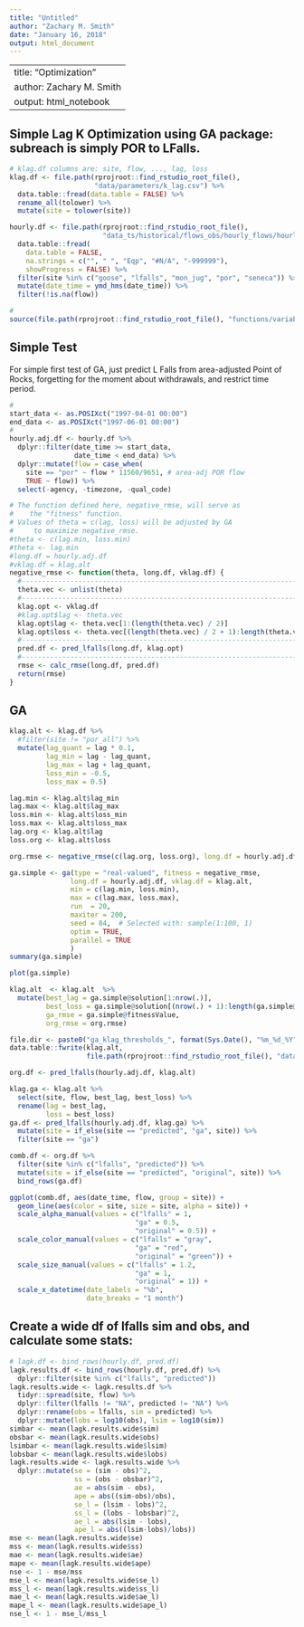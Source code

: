 ```yaml
---
title: "Untitled"
author: "Zachary M. Smith"
date: "January 16, 2018"
output: html_document
---
```


---
title: "Optimization"
author: Zachary M. Smith
output: html_notebook
---

## Simple Lag K Optimization using GA package: subreach is simply POR to LFalls.
```r
# klag.df columns are: site, flow, ..., lag, loss
klag.df <- file.path(rprojroot::find_rstudio_root_file(),
                     "data/parameters/k_lag.csv") %>% 
  data.table::fread(data.table = FALSE) %>%
  rename_all(tolower) %>%
  mutate(site = tolower(site))
```

```r
hourly.df <- file.path(rprojroot::find_rstudio_root_file(),
                       "data_ts/historical/flows_obs/hourly_flows/hourly_flows.csv") %>%
  data.table::fread(
    data.table = FALSE,
    na.strings = c("", " ", "Eqp", "#N/A", "-999999"),
    showProgress = FALSE) %>% 
  filter(site %in% c("goose", "lfalls", "mon_jug", "por", "seneca")) %>% 
  mutate(date_time = ymd_hms(date_time)) %>% 
  filter(!is.na(flow))
```

```r
# 
source(file.path(rprojroot::find_rstudio_root_file(), "functions/variable_lagk_func.R"))
```


## Simple Test

For simple first test of GA, just predict L Falls from area-adjusted Point of Rocks, forgetting for the moment about withdrawals, and restrict time period.
```r
# 
start_data <- as.POSIXct("1997-04-01 00:00")
end_data <- as.POSIXct("1997-06-01 00:00")
#
hourly.adj.df <- hourly.df %>%
  dplyr::filter(date_time >= start_data, 
                date_time < end_data) %>%
  dplyr::mutate(flow = case_when(
    site == "por" ~ flow * 11560/9651, # area-adj POR flow
    TRUE ~ flow)) %>% 
  select(-agency, -timezone, -qual_code)
```

```r
# The function defined here, negative_rmse, will serve as 
#    the "fitness" function.
# Values of theta = c(lag, loss) will be adjusted by GA 
#     to maximize negative_rmse.
#theta <- c(lag.min, loss.min)
#theta <- lag.min
#long.df = hourly.adj.df
#vklag.df = klag.alt
negative_rmse <- function(theta, long.df, vklag.df) {
  #----------------------------------------------------------------------------
  theta.vec <- unlist(theta)
  #----------------------------------------------------------------------------
  klag.opt <- vklag.df
  #klag.opt$lag <- theta.vec
  klag.opt$lag <- theta.vec[1:(length(theta.vec) / 2)]
  klag.opt$loss <- theta.vec[(length(theta.vec) / 2 + 1):length(theta.vec)]
  #----------------------------------------------------------------------------
  pred.df <- pred_lfalls(long.df, klag.opt)
  #----------------------------------------------------------------------------
  rmse <- calc_rmse(long.df, pred.df)
  return(rmse)
}
```



## GA

```r
klag.alt <- klag.df %>%  
  #filter(site != "por_all") %>% 
  mutate(lag_quant = lag * 0.1,
         lag_min = lag - lag_quant,
         lag_max = lag + lag_quant,
         loss_min = -0.5,
         loss_max = 0.5)

lag.min <- klag.alt$lag_min
lag.max <- klag.alt$lag_max
loss.min <- klag.alt$loss_min
loss.max <- klag.alt$loss_max
lag.org <- klag.alt$lag
loss.org <- klag.alt$loss
```

```r
org.rmse <- negative_rmse(c(lag.org, loss.org), long.df = hourly.adj.df, vklag.df = klag.alt)
```

```r
ga.simple <- ga(type = "real-valued", fitness = negative_rmse,
               long.df = hourly.adj.df, vklag.df = klag.alt,
               min = c(lag.min, loss.min),
               max = c(lag.max, loss.max),
               run  = 20,
               maxiter = 200,
               seed = 84,  # Selected with: sample(1:100, 1)
               optim = TRUE,
               parallel = TRUE
               )
summary(ga.simple)
```

```r
plot(ga.simple)
```

```r
klag.alt  <- klag.alt  %>% 
  mutate(best_lag = ga.simple@solution[1:nrow(.)],
         best_loss = ga.simple@solution[(nrow(.) + 1):length(ga.simple@solution)],
         ga_rmse = ga.simple@fitnessValue,
         org_rmse = org.rmse)

file.dir <- paste0("ga_klag_thresholds_", format(Sys.Date(), "%m_%d_%Y"), ".csv")
data.table::fwrite(klag.alt,
                   file.path(rprojroot::find_rstudio_root_file(), "data/parameters", file.dir))

```

```r
org.df <- pred_lfalls(hourly.adj.df, klag.alt)
```

```r
klag.ga <- klag.alt %>% 
  select(site, flow, best_lag, best_loss) %>% 
  rename(lag = best_lag,
         loss = best_loss)
ga.df <- pred_lfalls(hourly.adj.df, klag.ga) %>% 
  mutate(site = if_else(site == "predicted", "ga", site)) %>% 
  filter(site == "ga")
```

```r
comb.df <- org.df %>% 
  filter(site %in% c("lfalls", "predicted")) %>% 
  mutate(site = if_else(site == "predicted", "original", site)) %>% 
  bind_rows(ga.df)
```

```r
ggplot(comb.df, aes(date_time, flow, group = site)) +
  geom_line(aes(color = site, size = site, alpha = site)) +
  scale_alpha_manual(values = c("lfalls" = 1,
                               "ga" = 0.5,
                               "original" = 0.5)) +
  scale_color_manual(values = c("lfalls" = "gray",
                               "ga" = "red",
                               "original" = "green")) +
  scale_size_manual(values = c("lfalls" = 1.2,
                               "ga" = 1,
                               "original" = 1)) +
  scale_x_datetime(date_labels = "%b",
                   date_breaks = "1 month")
```


## Create a wide df of lfalls sim and obs, and calculate some stats:

```r
# lagk.df <- bind_rows(hourly.df, pred.df)
lagk.results.df <- bind_rows(hourly.df, pred.df) %>%
  dplyr::filter(site %in% c("lfalls", "predicted"))
lagk.results.wide <- lagk.results.df %>%
  tidyr::spread(site, flow) %>%
  dplyr::filter(lfalls != "NA", predicted != "NA") %>%
  dplyr::rename(obs = lfalls, sim = predicted) %>%
  dplyr::mutate(lobs = log10(obs), lsim = log10(sim))
simbar <- mean(lagk.results.wide$sim)
obsbar <- mean(lagk.results.wide$obs)
lsimbar <- mean(lagk.results.wide$lsim)
lobsbar <- mean(lagk.results.wide$lobs)
lagk.results.wide <- lagk.results.wide %>%
  dplyr::mutate(se = (sim - obs)^2, 
                ss = (obs - obsbar)^2,
                ae = abs(sim - obs),
                ape = abs((sim-obs)/obs),
                se_l = (lsim - lobs)^2, 
                ss_l = (lobs - lobsbar)^2,
                ae_l = abs(lsim - lobs),
                ape_l = abs((lsim-lobs)/lobs))
mse <- mean(lagk.results.wide$se)
mss <- mean(lagk.results.wide$ss)
mae <- mean(lagk.results.wide$ae)
mape <- mean(lagk.results.wide$ape)
nse <- 1 - mse/mss
mse_l <- mean(lagk.results.wide$se_l)
mss_l <- mean(lagk.results.wide$ss_l)
mae_l <- mean(lagk.results.wide$ae_l)
mape_l <- mean(lagk.results.wide$ape_l)
nse_l <- 1 - mse_l/mss_l

```
## 
